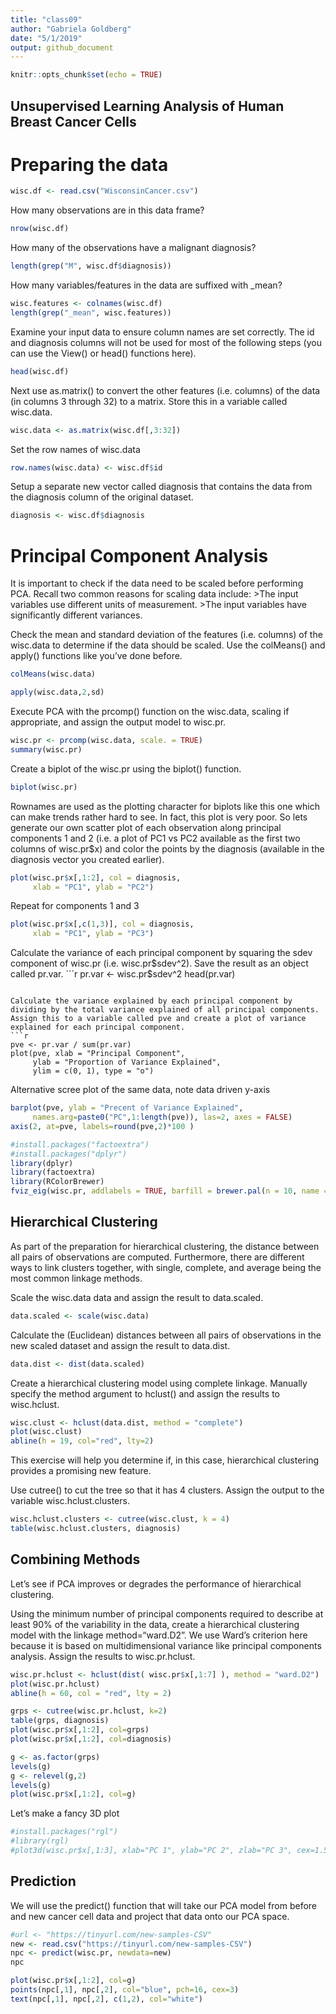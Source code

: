 ```yaml
---
title: "class09"
author: "Gabriela Goldberg"
date: "5/1/2019"
output: github_document
---
```


```r
knitr::opts_chunk$set(echo = TRUE)
```

## Unsupervised Learning Analysis of Human Breast Cancer Cells

# Preparing the data

```r
wisc.df <- read.csv("WisconsinCancer.csv")
```

How many observations are in this data frame?
```r
nrow(wisc.df)
```

How many of the observations have a malignant diagnosis?
```r
length(grep("M", wisc.df$diagnosis))
```

How many variables/features in the data are suffixed with _mean?
```r
wisc.features <- colnames(wisc.df)
length(grep("_mean", wisc.features))
```

Examine your input data to ensure column names are set correctly. The id and diagnosis columns will not be used for most of the following steps (you can use the View() or head() functions here).
```r
head(wisc.df)
```

Next use as.matrix() to convert the other features (i.e. columns) of the data (in columns 3 through 32) to a matrix. Store this in a variable called wisc.data.
```r
wisc.data <- as.matrix(wisc.df[,3:32])
```

Set the row names of wisc.data
```r
row.names(wisc.data) <- wisc.df$id
```

Setup a separate new vector called diagnosis that contains the data from the diagnosis column of the original dataset.
```r
diagnosis <- wisc.df$diagnosis
```

# Principal Component Analysis

It is important to check if the data need to be scaled before performing PCA. Recall two common reasons for scaling data include:
>The input variables use different units of measurement.
>The input variables have significantly different variances.

Check the mean and standard deviation of the features (i.e. columns) of the wisc.data to determine if the data should be scaled. Use the colMeans() and apply() functions like you've done before.
```r
colMeans(wisc.data)

apply(wisc.data,2,sd)
```

Execute PCA with the prcomp() function on the wisc.data, scaling if appropriate, and assign the output model to  wisc.pr.
```r
wisc.pr <- prcomp(wisc.data, scale. = TRUE)
summary(wisc.pr)
```

Create a biplot of the wisc.pr using the biplot() function.
```r
biplot(wisc.pr)
```

Rownames are used as the plotting character for biplots like this one which can make trends rather hard to see. In fact, this plot is very poor. So lets generate our own scatter plot of each observation along principal components 1 and 2 (i.e. a plot of PC1 vs PC2 available as the first two columns of wisc.pr$x) and color the points by the diagnosis (available in the diagnosis vector you created earlier).

```r
plot(wisc.pr$x[,1:2], col = diagnosis, 
     xlab = "PC1", ylab = "PC2")
```

Repeat for components 1 and 3
```r
plot(wisc.pr$x[,c(1,3)], col = diagnosis, 
     xlab = "PC1", ylab = "PC3")
```

Calculate the variance of each principal component by squaring the sdev component of wisc.pr (i.e. wisc.pr$sdev^2). Save the result as an object called pr.var.
```r
pr.var <- wisc.pr$sdev^2
head(pr.var)
```

Calculate the variance explained by each principal component by dividing by the total variance explained of all principal components. Assign this to a variable called pve and create a plot of variance explained for each principal component.
```r
pve <- pr.var / sum(pr.var)
plot(pve, xlab = "Principal Component", 
     ylab = "Proportion of Variance Explained", 
     ylim = c(0, 1), type = "o")
```

Alternative scree plot of the same data, note data driven y-axis
```r
barplot(pve, ylab = "Precent of Variance Explained",
     names.arg=paste0("PC",1:length(pve)), las=2, axes = FALSE)
axis(2, at=pve, labels=round(pve,2)*100 )
```

```r
#install.packages("factoextra")
#install.packages("dplyr")
library(dplyr)
library(factoextra)
library(RColorBrewer)
fviz_eig(wisc.pr, addlabels = TRUE, barfill = brewer.pal(n = 10, name = "Set3"))
```

## Hierarchical Clustering

As part of the preparation for hierarchical clustering, the distance between all pairs of observations are computed. Furthermore, there are different ways to link clusters together, with single, complete, and average being the most common linkage methods.

Scale the wisc.data data and assign the result to data.scaled.
```r
data.scaled <- scale(wisc.data)
```

Calculate the (Euclidean) distances between all pairs of observations in the new scaled dataset and assign the result to  data.dist.
```r
data.dist <- dist(data.scaled)
```

Create a hierarchical clustering model using complete linkage. Manually specify the method argument to hclust() and assign the results to wisc.hclust.
```r
wisc.clust <- hclust(data.dist, method = "complete")
plot(wisc.clust)
abline(h = 19, col="red", lty=2)
```

This exercise will help you determine if, in this case, hierarchical clustering provides a promising new feature.

Use cutree() to cut the tree so that it has 4 clusters. Assign the output to the variable wisc.hclust.clusters.
```r
wisc.hclust.clusters <- cutree(wisc.clust, k = 4)
table(wisc.hclust.clusters, diagnosis)
```

## Combining Methods

Let's see if PCA improves or degrades the performance of hierarchical clustering.

Using the minimum number of principal components required to describe at least 90% of the variability in the data, create a hierarchical clustering model with the linkage method="ward.D2". We use Ward's criterion here because it is based on multidimensional variance like principal components analysis. Assign the results to wisc.pr.hclust.
```r
wisc.pr.hclust <- hclust(dist( wisc.pr$x[,1:7] ), method = "ward.D2")
plot(wisc.pr.hclust)
abline(h = 60, col = "red", lty = 2)
```

```r
grps <- cutree(wisc.pr.hclust, k=2)
table(grps, diagnosis)
plot(wisc.pr$x[,1:2], col=grps)
plot(wisc.pr$x[,1:2], col=diagnosis)
```


```r
g <- as.factor(grps)
levels(g)
g <- relevel(g,2)
levels(g)
plot(wisc.pr$x[,1:2], col=g)
```

Let's make a fancy 3D plot
```r
#install.packages("rgl")
#library(rgl)
#plot3d(wisc.pr$x[,1:3], xlab="PC 1", ylab="PC 2", zlab="PC 3", cex=1.5, size=1, type="s", col=grps)
```


## Prediction

We will use the predict() function that will take our PCA model from before and new cancer cell data and project that data onto our PCA space.

```r
#url <- "https://tinyurl.com/new-samples-CSV"
new <- read.csv("https://tinyurl.com/new-samples-CSV")
npc <- predict(wisc.pr, newdata=new)
npc
```

```r
plot(wisc.pr$x[,1:2], col=g)
points(npc[,1], npc[,2], col="blue", pch=16, cex=3)
text(npc[,1], npc[,2], c(1,2), col="white")
```

